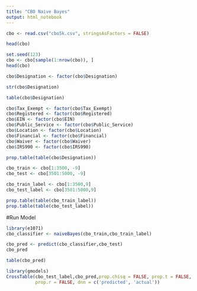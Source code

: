 ---
title: "CBO Naive Bayes"
output: html_notebook
---

```{r}
cbo <- read.csv("cbo5k.csv", stringsAsFactors = FALSE)
```

```{r}
head(cbo)
```

```{r}
set.seed(123)
cbo <- cbo[sample(1:nrow(cbo)), ]
head(cbo)
```

```{r}
cbo$Designation <- factor(cbo$Designation)
```

```{r}
str(cbo$Designation)
```

```{r}
table(cbo$Designation)
```

```{r}
cbo$Tax_Exempt <- factor(cbo$Tax_Exempt)
cbo$Registered <- factor(cbo$Registered)
cbo$EIN <- factor(cbo$EIN)
cbo$Public_Service <- factor(cbo$Public_Service)
cbo$Location <- factor(cbo$Location)
cbo$Financial <- factor(cbo$Financial)
cbo$Waiver <- factor(cbo$Waiver)
cbo$IRS990 <- factor(cbo$IRS990)
```

```{r}
prop.table(table(cbo$Designation))
```

```{r}
cbo_train <- cbo[1:3500, -9]
cbo_test <- cbo[3501:5000, -9]
```


```{r}
cbo_train_label <- cbo[1:3500,9]
cbo_test_label <- cbo[3501:5000,9]
```

```{r}
prop.table(table(cbo_train_label))
prop.table(table(cbo_test_label))
```

#Run Model
```{r}
library(e1071)
cbo_classifier <- naiveBayes(cbo_train,cbo_train_label)
```

```{r}
cbo_pred <- predict(cbo_classifier,cbo_test)
cbo_pred
```

```{r}
table(cbo_pred)
```

```{r}
library(gmodels)
CrossTable(cbo_test_label,cbo_pred,prop.chisq = FALSE, prop.t = FALSE, 
           prop.r = FALSE, dnn = c('predicted', 'actual'))
```


